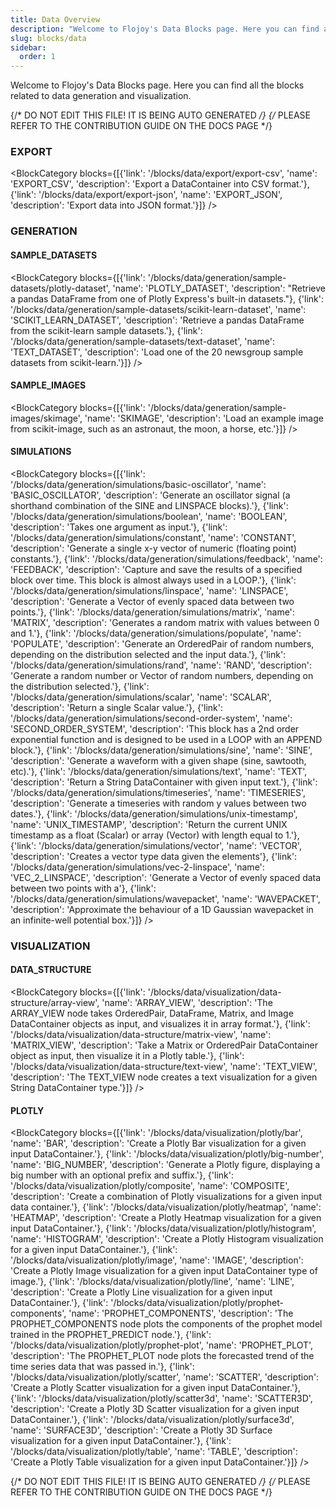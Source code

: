 ```yaml
---
title: Data Overview
description: "Welcome to Flojoy's Data Blocks page. Here you can find all the blocks related to data generation and visualization."
slug: blocks/data
sidebar:
  order: 1
---
```


Welcome to Flojoy's Data Blocks page.
Here you can find all the blocks related to data generation and visualization.

{/* DO NOT EDIT THIS FILE! IT IS BEING AUTO GENERATED */}
{/* PLEASE REFER TO THE CONTRIBUTION GUIDE ON THE DOCS PAGE */}


### EXPORT
<BlockCategory blocks={[{'link': '/blocks/data/export/export-csv', 'name': 'EXPORT_CSV', 'description': 'Export a DataContainer into CSV format.'}, {'link': '/blocks/data/export/export-json', 'name': 'EXPORT_JSON', 'description': 'Export data into JSON format.'}]} />

### GENERATION
#### SAMPLE_DATASETS
<BlockCategory blocks={[{'link': '/blocks/data/generation/sample-datasets/plotly-dataset', 'name': 'PLOTLY_DATASET', 'description': "Retrieve a pandas DataFrame from one of Plotly Express's built-in datasets."}, {'link': '/blocks/data/generation/sample-datasets/scikit-learn-dataset', 'name': 'SCIKIT_LEARN_DATASET', 'description': 'Retrieve a pandas DataFrame from the scikit-learn sample datasets.'}, {'link': '/blocks/data/generation/sample-datasets/text-dataset', 'name': 'TEXT_DATASET', 'description': 'Load one of the 20 newsgroup sample datasets from scikit-learn.'}]} />

#### SAMPLE_IMAGES
<BlockCategory blocks={[{'link': '/blocks/data/generation/sample-images/skimage', 'name': 'SKIMAGE', 'description': 'Load an example image from scikit-image, such as an astronaut, the moon, a horse, etc.'}]} />

#### SIMULATIONS
<BlockCategory blocks={[{'link': '/blocks/data/generation/simulations/basic-oscillator', 'name': 'BASIC_OSCILLATOR', 'description': 'Generate an oscillator signal (a shorthand combination of the SINE and LINSPACE blocks).'}, {'link': '/blocks/data/generation/simulations/boolean', 'name': 'BOOLEAN', 'description': 'Takes one argument as input.'}, {'link': '/blocks/data/generation/simulations/constant', 'name': 'CONSTANT', 'description': 'Generate a single x-y vector of numeric (floating point) constants.'}, {'link': '/blocks/data/generation/simulations/feedback', 'name': 'FEEDBACK', 'description': 'Capture and save the results of a specified block over time. This block is almost always used in a LOOP.'}, {'link': '/blocks/data/generation/simulations/linspace', 'name': 'LINSPACE', 'description': 'Generate a Vector of evenly spaced data between two points.'}, {'link': '/blocks/data/generation/simulations/matrix', 'name': 'MATRIX', 'description': 'Generates a random matrix with values between 0 and 1.'}, {'link': '/blocks/data/generation/simulations/populate', 'name': 'POPULATE', 'description': 'Generate an OrderedPair of random numbers, depending on the distribution selected and the input data.'}, {'link': '/blocks/data/generation/simulations/rand', 'name': 'RAND', 'description': 'Generate a random number or Vector of random numbers, depending on the distribution selected.'}, {'link': '/blocks/data/generation/simulations/scalar', 'name': 'SCALAR', 'description': 'Return a single Scalar value.'}, {'link': '/blocks/data/generation/simulations/second-order-system', 'name': 'SECOND_ORDER_SYSTEM', 'description': 'This block has a 2nd order exponential function and is designed to be used in a LOOP with an APPEND block.'}, {'link': '/blocks/data/generation/simulations/sine', 'name': 'SINE', 'description': 'Generate a waveform with a given shape (sine, sawtooth, etc).'}, {'link': '/blocks/data/generation/simulations/text', 'name': 'TEXT', 'description': 'Return a String DataContainer with given input text.'}, {'link': '/blocks/data/generation/simulations/timeseries', 'name': 'TIMESERIES', 'description': 'Generate a timeseries with random y values between two dates.'}, {'link': '/blocks/data/generation/simulations/unix-timestamp', 'name': 'UNIX_TIMESTAMP', 'description': 'Return the current UNIX timestamp as a float (Scalar) or array (Vector) with length equal to 1.'}, {'link': '/blocks/data/generation/simulations/vector', 'name': 'VECTOR', 'description': 'Creates a vector type data given the elements'}, {'link': '/blocks/data/generation/simulations/vec-2-linspace', 'name': 'VEC_2_LINSPACE', 'description': 'Generate a Vector of evenly spaced data between two points with a'}, {'link': '/blocks/data/generation/simulations/wavepacket', 'name': 'WAVEPACKET', 'description': 'Approximate the behaviour of a 1D Gaussian wavepacket in an infinite-well potential box.'}]} />


### VISUALIZATION
#### DATA_STRUCTURE
<BlockCategory blocks={[{'link': '/blocks/data/visualization/data-structure/array-view', 'name': 'ARRAY_VIEW', 'description': 'The ARRAY_VIEW node takes OrderedPair, DataFrame, Matrix, and Image DataContainer objects as input, and visualizes it in array format.'}, {'link': '/blocks/data/visualization/data-structure/matrix-view', 'name': 'MATRIX_VIEW', 'description': 'Take a Matrix or OrderedPair DataContainer object as input, then visualize it in a Plotly table.'}, {'link': '/blocks/data/visualization/data-structure/text-view', 'name': 'TEXT_VIEW', 'description': 'The TEXT_VIEW node creates a text visualization for a given String DataContainer type.'}]} />

#### PLOTLY
<BlockCategory blocks={[{'link': '/blocks/data/visualization/plotly/bar', 'name': 'BAR', 'description': 'Create a Plotly Bar visualization for a given input DataContainer.'}, {'link': '/blocks/data/visualization/plotly/big-number', 'name': 'BIG_NUMBER', 'description': 'Generate a Plotly figure, displaying a big number with an optional prefix and suffix.'}, {'link': '/blocks/data/visualization/plotly/composite', 'name': 'COMPOSITE', 'description': 'Create a combination of Plotly visualizations for a given input data container.'}, {'link': '/blocks/data/visualization/plotly/heatmap', 'name': 'HEATMAP', 'description': 'Create a Plotly Heatmap visualization for a given input DataContainer.'}, {'link': '/blocks/data/visualization/plotly/histogram', 'name': 'HISTOGRAM', 'description': 'Create a Plotly Histogram visualization for a given input DataContainer.'}, {'link': '/blocks/data/visualization/plotly/image', 'name': 'IMAGE', 'description': 'Create a Plotly Image visualization for a given input DataContainer type of image.'}, {'link': '/blocks/data/visualization/plotly/line', 'name': 'LINE', 'description': 'Create a Plotly Line visualization for a given input DataContainer.'}, {'link': '/blocks/data/visualization/plotly/prophet-components', 'name': 'PROPHET_COMPONENTS', 'description': 'The PROPHET_COMPONENTS node plots the components of the prophet model trained in the PROPHET_PREDICT node.'}, {'link': '/blocks/data/visualization/plotly/prophet-plot', 'name': 'PROPHET_PLOT', 'description': 'The PROPHET_PLOT node plots the forecasted trend of the time series data that was passed in.'}, {'link': '/blocks/data/visualization/plotly/scatter', 'name': 'SCATTER', 'description': 'Create a Plotly Scatter visualization for a given input DataContainer.'}, {'link': '/blocks/data/visualization/plotly/scatter3d', 'name': 'SCATTER3D', 'description': 'Create a Plotly 3D Scatter visualization for a given input DataContainer.'}, {'link': '/blocks/data/visualization/plotly/surface3d', 'name': 'SURFACE3D', 'description': 'Create a Plotly 3D Surface visualization for a given input DataContainer.'}, {'link': '/blocks/data/visualization/plotly/table', 'name': 'TABLE', 'description': 'Create a Plotly Table visualization for a given input DataContainer.'}]} />


{/* DO NOT EDIT THIS FILE! IT IS BEING AUTO GENERATED */}
{/* PLEASE REFER TO THE CONTRIBUTION GUIDE ON THE DOCS PAGE */}
